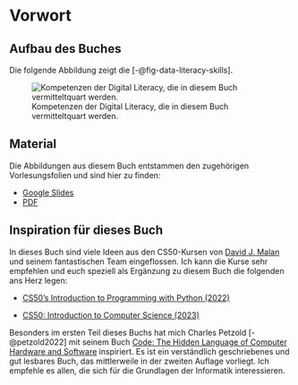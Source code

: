 # Vorwort {.unnumbered}

## Aufbau des Buches

Die folgende Abbildung zeigt die [-@fig-data-literacy-skills].

![Kompetenzen der Digital Literacy, die in diesem Buch vermitteltquart werden.](https://winf-hsos.github.io/university-docs/images/digital_literacy_skills.png){#fig-data-literacy-skills}

## Material

Die Abbildungen aus diesem Buch entstammen den zugehörigen Vorlesungsfolien und sind hier zu finden:

-   [Google Slides](https://docs.google.com/presentation/d/1uxnlvUs4Ik6eqZOXSicL0H2OwoqFmDLiwREq3sD1C9A/edit?usp=sharing)
-   [PDF](https://winf-hsos.github.io/university-docs/google_slides/wirtschaftsinformatik/Digitization%20and%20Programming.pdf)

## Inspiration für dieses Buch

In dieses Buch sind viele Ideen aus den CS50-Kursen von [David J. Malan](https://cs.harvard.edu/malan/ "Zur Harvard-Webseite von Professor David J. Malan") und seinem fantastischen Team eingeflossen. Ich kann die Kurse sehr empfehlen und euch speziell als Ergänzung zu diesem Buch die folgenden ans Herz legen:

-   [CS50's Introduction to Programming with Python (2022)](https://cs50.harvard.edu/python/2022/ "Gehe direkt zur Website des Kurses")

-   [CS50: Introduction to Computer Science (2023)](https://cs50.harvard.edu/x/2023/ "Gehe direkt zur Website des Kurses")

Besonders im ersten Teil dieses Buchs hat mich Charles Petzold [-@petzold2022] mit seinem Buch [Code: The Hidden Language of Computer Hardware and Software](https://amzn.eu/d/aSn6Goo "Gehe direkt zur Amazon-Produktseite") inspiriert. Es ist ein verständlich geschriebenes und gut lesbares Buch, das mittlerweile in der zweiten Auflage vorliegt. Ich empfehle es allen, die sich für die Grundlagen der Informatik interessieren.
